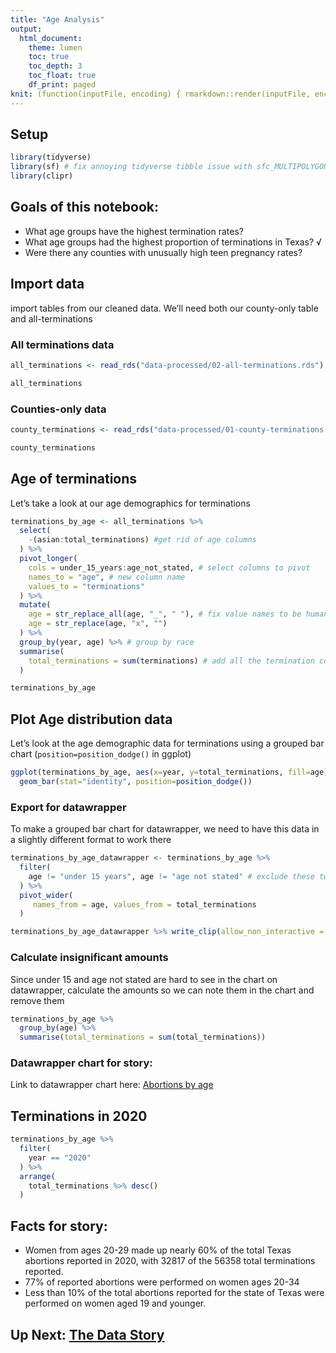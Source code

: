 ```yaml
---
title: "Age Analysis"
output:
  html_document:
    theme: lumen
    toc: true
    toc_depth: 3
    toc_float: true
    df_print: paged
knit: (function(inputFile, encoding) { rmarkdown::render(inputFile, encoding = encoding, output_dir = "docs") })
---
```


## Setup 

```r
library(tidyverse)
library(sf) # fix annoying tidyverse tibble issue with sfc_MULTIPOLYGON/sfc
library(clipr)
```


## Goals of this notebook:

- What age groups have the highest termination rates?
- What age groups had the highest proportion of terminations in Texas? √
- Were there any counties with unusually high teen pregnancy rates?

## Import data

import tables from our cleaned data. We'll need both our county-only table and all-terminations

### All terminations data

```r
all_terminations <- read_rds("data-processed/02-all-terminations.rds") ## table including out of state and country rows

all_terminations
```

### Counties-only data

```r
county_terminations <- read_rds("data-processed/01-county-terminations.rds")

county_terminations
```


## Age of terminations

Let's take a look at our age demographics for terminations

```r
terminations_by_age <- all_terminations %>% 
  select(
    -(asian:total_terminations) #get rid of age columns
  ) %>% 
  pivot_longer(
    cols = under_15_years:age_not_stated, # select columns to pivot
    names_to = "age", # new column name
    values_to = "terminations"
  ) %>% 
  mutate(
    age = str_replace_all(age, "_", " "), # fix value names to be human-readable
    age = str_replace(age, "x", "")
  ) %>% 
  group_by(year, age) %>% # group by race
  summarise(
    total_terminations = sum(terminations) # add all the termination counts together
  )

terminations_by_age
```

## Plot Age distribution data

Let's look at the age demographic data for terminations using a grouped bar chart (`position=position_dodge()` in ggplot)

```r
ggplot(terminations_by_age, aes(x=year, y=total_terminations, fill=age)) +
  geom_bar(stat="identity", position=position_dodge())
```

### Export for datawrapper

To make a grouped bar chart for datawrapper, we need to have this data in a slightly different format to work there

```r
terminations_by_age_datawrapper <- terminations_by_age %>% 
  filter(
    age != "under 15 years", age != "age not stated" # exclude these two since they're insignificant for chart
  ) %>% 
  pivot_wider(
     names_from = age, values_from = total_terminations
  )

terminations_by_age_datawrapper %>% write_clip(allow_non_interactive = T) # copy to clipboard
```

### Calculate insignificant amounts

Since under 15 and age not stated are hard to see in the chart on datawrapper, calculate the amounts so we can note them in the chart and remove them

```r
terminations_by_age %>% 
  group_by(age) %>% 
  summarise(total_terminations = sum(total_terminations))
```

### Datawrapper chart for story:

Link to datawrapper chart here: [Abortions by age](https://datawrapper.dwcdn.net/Mno4K/2/)

## Terminations in 2020

```r
terminations_by_age %>% 
  filter(
    year == "2020"
  ) %>% 
  arrange(
    total_terminations %>% desc()
  )
```

## Facts for story: 

- Women from ages 20-29 made up nearly 60% of the total Texas abortions reported in 2020, with 32817 of the 56358 total terminations reported.
- 77% of reported abortions were performed on women ages 20-34
- Less than 10% of the total abortions reported for the state of Texas were performed on women aged 19 and younger. 

## Up Next: [The Data Story](abortion_in_texas_story.html)

